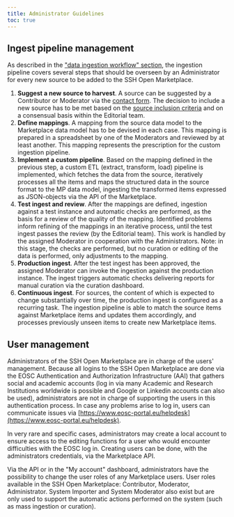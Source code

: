 ```yaml
---
title: Administrator Guidelines
toc: true
---
```

## Ingest pipeline management

As described in the
["data ingestion workflow" section](/about/implementation#data-ingestion-workflow), the ingestion
pipeline covers several steps that should be overseen by an Administrator for every new source to be
added to the SSH Open Marketplace.

1. **Suggest a new source to harvest**. A source can be suggested by a Contributor or Moderator via
   the [contact form](/contact). The decision to include a new source has to be met based on the
   [source inclusion criteria](/about/data#inclusion-criteria) and on a consensual basis within the
   Editorial team.
2. **Define mappings**. A mapping from the source data model to the Marketplace data model has to be
   devised in each case. This mapping is prepared in a spreadsheet by one of the Moderators and
   reviewed by at least another. This mapping represents the prescription for the custom ingestion
   pipeline.
3. **Implement a custom pipeline**. Based on the mapping defined in the previous step, a custom ETL
   (extract, transform, load) pipeline is implemented, which fetches the data from the source,
   iteratively processes all the items and maps the structured data in the source format to the MP
   data model, ingesting the transformed items expressed as JSON-objects via the API of the
   Marketplace.
4. **Test ingest and review**. After the mappings are defined, ingestion against a test instance and
   automatic checks are performed, as the basis for a review of the quality of the mapping.
   Identified problems inform refining of the mappings in an iterative process, until the test
   ingest passes the review (by the Editorial team). This work is handled by the assigned Moderator
   in cooperation with the Administrators. Note: in this stage, the checks are performed, but no
   curation or editing of the data is performed, only adjustments to the mapping.
5. **Production ingest**. After the test ingest has been approved, the assigned Moderator can invoke
   the ingestion against the production instance. The ingest triggers automatic checks delivering
   reports for manual curation via the curation dashboard.
6. **Continuous ingest**. For sources, the content of which is expected to change substantially over
   time, the production ingest is configured as a recurring task. The ingestion pipeline is able to
   match the source items against Marketplace items and updates them accordingly, and processes
   previously unseen items to create new Marketplace items.

## User management

Administrators of the SSH Open Marketplace are in charge of the users' management. Because all
logins to the SSH Open Marketplace are done via the EOSC Authentication and Authorization
Infrastructure (AAI) that gathers social and academic accounts (log in via many Academic and
Research Institutions worldwide is possible and Google or Linkedin accounts can also be used),
administrators are not in charge of supporting the users in this authentication process. In case any
problems arise to log in, users can communicate issues via
[https://www.eosc-portal.eu/helpdesk](https://www.eosc-portal.eu/helpdesk).

In very rare and specific cases, administrators may create a local account to ensure access to the
editing functions for a user who would encounter difficulties with the EOSC log in. Creating users
can be done, with the administrators credentials, via the Marketplace API.

Via the API or in the "My account" dashboard, administrators have the possibility to change the user
roles of any Marketplace users. User roles available in the SSH Open Marketplace: Contributor,
Moderator, Administrator. System Importer and System Moderator also exist but are only used to
support the automatic actions performed on the system (such as mass ingestion or curation).
